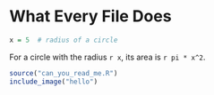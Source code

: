 # What Every File Does




```r
x = 5  # radius of a circle
```

For a circle with the radius `r x`,
its area is `r pi * x^2`.

```r
source("can_you_read_me.R")
include_image("hello")
```


